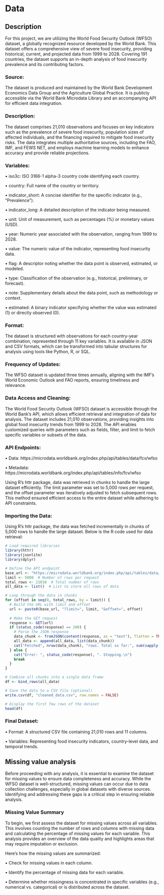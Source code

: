 # Data

## Description
For this project, we are utilizing the World Food Security Outlook (WFSO) dataset, a globally recognized resource developed by the World Bank. This dataset offers a comprehensive view of severe food insecurity, providing historical, current, and projected data from 1999 to 2028. Covering 191 countries, the dataset supports an in-depth analysis of food insecurity prevalence and its contributing factors.



### Source: 
The dataset is produced and maintained by the World Bank Development Economics Data Group and the Agriculture Global Practice. It is publicly accessible via the World Bank Microdata Library and an accompanying API for efficient data integration.



### Description:
The dataset comprises 21,010 observations and focuses on key indicators such as the prevalence of severe food insecurity, population sizes of affected individuals, and the financing required to mitigate food insecurity risks. The data integrates multiple authoritative sources, including the FAO, IMF, and FEWS NET, and employs machine learning models to enhance accuracy and provide reliable projections.



### Variables:
•	iso3c: ISO 3166-1 alpha-3 country code identifying each country.

•	country: Full name of the country or territory.

•	indicator_short: A concise identifier for the specific indicator (e.g., “Prevalence”).

•	indicator_long: A detailed description of the indicator being measured.

•	unit: Unit of measurement, such as percentages (%) or monetary values (USD).

•	year: Numeric year associated with the observation, ranging from 1999 to 2028.

•	value: The numeric value of the indicator, representing food insecurity data.

•	flag: A descriptor noting whether the data point is observed, estimated, or modeled.

•	type: Classification of the observation (e.g., historical, preliminary, or forecast).

•	note: Supplementary details about the data point, such as methodology or context.

•	estimated: A binary indicator specifying whether the value was estimated (1) or directly observed (0).



### Format:
The dataset is structured with observations for each country-year combination, represented through 11 key variables. It is available in JSON and CSV formats, which can be transformed into tabular structures for analysis using tools like Python, R, or SQL.



### Frequency of Updates:
The WFSO dataset is updated three times annually, aligning with the IMF’s World Economic Outlook and FAO reports, ensuring timeliness and relevance.



### Data Access and Cleaning:
The World Food Security Outlook (WFSO) dataset is accessible through the World Bank’s API, which allows efficient retrieval and integration of data for analysis. The dataset includes 21,010 observations, providing insights into global food insecurity trends from 1999 to 2028. The API enables customized queries with parameters such as fields, filter, and limit to fetch specific variables or subsets of the data.



### API Endpoints:
•	Data: https://microdata.worldbank.org/index.php/api/tables/data/fcv/wfso

•	Metadata: https://microdata.worldbank.org/index.php/api/tables/info/fcv/wfso

Using R's httr package, data was retrieved in chunks to handle the large dataset efficiently. The limit parameter was set to 5,000 rows per request, and the offset parameter was iteratively adjusted to fetch subsequent rows. This method ensured efficient access to the entire dataset while adhering to API constraints.



### Importing the Data:
Using R's httr package, the data was fetched incrementally in chunks of 5,000 rows to handle the large dataset. Below is the R code used for data retrieval: 

```r
# Load required libraries
library(httr)
library(jsonlite)
library(dplyr)
```


```r
# Define the API endpoint
base_url <- "https://microdata.worldbank.org/index.php/api/tables/data/fcv/wfso"
limit <- 5000  # Number of rows per request
total_rows <- 21010  # Total number of rows
all_data <- list()  # List to store all rows of data


```


```r
# Loop through the data in chunks
for (offset in seq(0, total_rows, by = limit)) {
  # Build the URL with limit and offset
  url <- paste0(base_url, "?limit=", limit, "&offset=", offset)
  
  # Make the GET request
  response <- GET(url)
  if (status_code(response) == 200) {
    # Parse the JSON response
    data_chunk <- fromJSON(content(response, as = "text"), flatten = TRUE)$data
    all_data <- append(all_data, list(data_chunk))
    cat("Fetched", nrow(data_chunk), "rows. Total so far:", sum(sapply(all_data, nrow)), "\n")
  } else {
    cat("Error: ", status_code(response), ". Stopping.\n")
    break
  }
}

```



```r
# Combine all chunks into a single data frame
df <- bind_rows(all_data)

```


```r
# Save the data to a CSV file (optional)
write.csv(df, "cleaned_data.csv", row.names = FALSE)

```


```r
# Display the first few rows of the dataset
head(df)

```


### Final Dataset:
•	Format: A structured CSV file containing 21,010 rows and 11 columns.

•	Variables: Representing food insecurity indicators, country-level data, and temporal trends.



## Missing value analysis
Before proceeding with any analysis, it is essential to examine the dataset for missing values to ensure data completeness and accuracy. While the WFSO dataset is well-structured, missing values can occur due to data collection challenges, especially in global datasets with diverse sources. Identifying and addressing these gaps is a critical step in ensuring reliable analysis.



### Missing Value Summary
To begin, we first assess the dataset for missing values across all variables. This involves counting the number of rows and columns with missing data and calculating the percentage of missing values for each variable. This analysis provides an overview of the data quality and highlights areas that may require imputation or exclusion.

Here’s how the missing values are summarized:

•	Check for missing values in each column.

•	Identify the percentage of missing data for each variable.

•	Determine whether missingness is concentrated in specific variables (e.g., numerical vs. categorical) or is distributed across the dataset.











